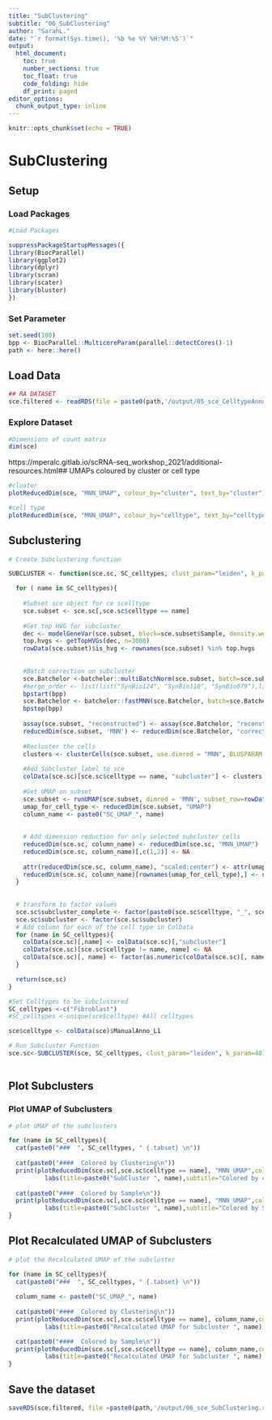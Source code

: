 ```yaml
---
title: "SubClustering"
subtitle: "06_SubClustering"
author: "SarahL."
date: "`r format(Sys.time(), '%b %e %Y %H:%M:%S')`"
output: 
  html_document:
    toc: true
    number_sections: true   
    toc_float: true
    code_folding: hide
    df_print: paged
editor_options:
  chunk_output_type: inline
---
```


```r
knitr::opts_chunk$set(echo = TRUE)
```


# SubClustering

## Setup

### Load Packages

```r
#Load Packages

suppressPackageStartupMessages({
library(BiocParallel)
library(ggplot2)
library(dplyr)
library(scran)
library(scater)
library(bluster)
})

```

### Set Parameter

```r
set.seed(100)
bpp <- BiocParallel::MulticoreParam(parallel::detectCores()-1)
path <- here::here()
```


## Load Data

```r
## RA DATASET
sce.filtered <- readRDS(file = paste0(path,'/output/05_sce_CelltypeAnnotation.rds'))

```


### Explore Dataset

```r
#Dimensions of count matrix
dim(sce)
```

https://mperalc.gitlab.io/scRNA-seq_workshop_2021/additional-resources.html## UMAPs coloured by cluster or cell type

```r
#cluster
plotReducedDim(sce, "MNN_UMAP", colour_by="cluster", text_by="cluster") +labs(title="UMAP colored by clusters",subtitle = "UMAP of all integrated datasets")

#cell type
plotReducedDim(sce, "MNN_UMAP", colour_by="celltype", text_by="celltype") +labs(title="UMAP colored by Cell type ",subtitle = "UMAP of all integrated datasets")

```

## Subclustering

```r
# Create Subclustering function

SUBCLUSTER <- function(sce.sc, SC_celltypes, clust_param="leiden", k_param=50){

  for ( name in SC_celltypes){
  
    #Subset sce object for ce scelltype
    sce.subset <- sce.sc[,sce.sc$celltype == name]
    
    #Get top HVG for subcluster
    dec <- modelGeneVar(sce.subset, block=sce.subset$Sample, density.weights=FALSE)
    top.hvgs <- getTopHVGs(dec, n=3000)
    rowData(sce.subset)$is_hvg <- rownames(sce.subset) %in% top.hvgs
  
    
    #Batch correction on subcluster
    sce.Batchelor <-batchelor::multiBatchNorm(sce.subset, batch=sce.subset$Sample, subset.row = rownames(sce.subset)[rowData(sce.subset)[["is_hvg"]]], normalize.all=TRUE, BPPARAM = bpp)
    #merge_order <- list(list("SynBio124", "SynBio110", "SynBio079"),list("SynBio121"),list("SynBio023"))
    bpstart(bpp)
    sce.Batchelor <- batchelor::fastMNN(sce.Batchelor, batch=sce.Batchelor$Sample, prop.k=0.05,  subset.row = rownames(sce.Batchelor)[rowData(sce.Batchelor)[["is_hvg"]]], correct.all=TRUE,BPPARAM = bpp)#merge.order = merge_order,
    bpstop(bpp)
    
    assay(sce.subset, "reconstructed") <- assay(sce.Batchelor, "reconstructed")
    reducedDim(sce.subset, 'MNN') <- reducedDim(sce.Batchelor, 'corrected')
    
    #Recluster the cells 
    clusters <- clusterCells(sce.subset, use.dimred = "MNN", BLUSPARAM = SNNGraphParam(k= k_param,cluster.fun= clust_param))
    
    #Add Subcluster label to sce
    colData(sce.sc)[sce.sc$celltype == name, "subcluster"] <- clusters
  
    #Get UMAP on subset
    sce.subset <- runUMAP(sce.subset, dimred = 'MNN', subset_row=rowData(sce.subset)$is_hvg, min_dist = 0.1)
    umap_for_cell_type <- reducedDim(sce.subset, "UMAP")
    column_name <- paste0("SC_UMAP_", name)
  
  
    # Add dimension reduction for only selected subcluster cells
    reducedDim(sce.sc, column_name) <- reducedDim(sce.sc, "MNN_UMAP")
    reducedDim(sce.sc, column_name)[,c(1,2)] <- NA
  
    attr(reducedDim(sce.sc, column_name), "scaled:center") <- attr(umap_for_cell_type, "scaled:center")
    reducedDim(sce.sc, column_name)[rownames(umap_for_cell_type),] <- umap_for_cell_type
  }
    
  
  # transform to factor values
  sce.sc$subcluster_complete <- factor(paste0(sce.sc$celltype, "_", sce.sc$subcluster))
  sce.sc$subcluster <- factor(sce.sc$subcluster)
  # Add column for each of the cell type in ColData
  for (name in SC_celltypes){
    colData(sce.sc)[,name] <- colData(sce.sc)[,"subcluster"]
    colData(sce.sc)[sce.sc$celltype != name, name] <- NA
    colData(sce.sc)[, name] <- factor(as.numeric(colData(sce.sc)[, name]))
  }

  return(sce.sc)
}
```

```r

#Set Celltypes to be subclustered
SC_celltypes <-c("Fibroblast")
#SC_celltypes <-unique(sce$celltype) #All celltypes

sce$celltype <- colData(sce)$ManualAnno_L1

# Run Subcluster Function
sce.sc<-SUBCLUSTER(sce, SC_celltypes, clust_param="leiden", k_param=40)
  
```

## Plot Subclusters

### Plot UMAP of Subclusters  {.tabset}

```r
# plot UMAP of the subclusters

for (name in SC_celltypes){
  cat(paste0("###  ", SC_celltypes, " {.tabset} \n"))
  
  cat(paste0("####  Colored by Clustering\n"))
  print(plotReducedDim(sce.sc[,sce.sc$celltype == name], "MNN_UMAP",colour_by = "subcluster", text_by="subcluster") +
          labs(title=paste0("SubCluster ", name),subtitle="Colored by clustering"))
    
  cat(paste0("####  Colored by Sample\n"))
  print(plotReducedDim(sce.sc[,sce.sc$celltype == name], "MNN_UMAP",colour_by = "Sample") +
          labs(title=paste0("SubCluster ", name),subtitle="Colored by Sample"))
}

```

## Plot Recalculated UMAP of Subclusters  {.tabset}

```r
# plot the Recalculated UMAP of the subcluster

for (name in SC_celltypes){
  cat(paste0("###  ", SC_celltypes, " {.tabset} \n"))  
  
  column_name <- paste0("SC_UMAP_", name)
  
  cat(paste0("####  Colored by Clustering\n"))
  print(plotReducedDim(sce.sc[,sce.sc$celltype == name], column_name,colour_by = "subcluster",text_by="subcluster") +
          labs(title=paste0("Recalculated UMAP for Subcluster ", name),subtitle="Colored by clustering"))

  cat(paste0("####  Colored by Sample\n"))
  print(plotReducedDim(sce.sc[,sce.sc$celltype == name], column_name,colour_by = "Sample") +
          labs(title=paste0("Recalculated UMAP for Subcluster ", name),subtitle="Colored by Sample"))
}

```


## Save the dataset

```r
saveRDS(sce.filtered, file =paste0(path,'/output/06_sce_SubClustering.rds'))
```
